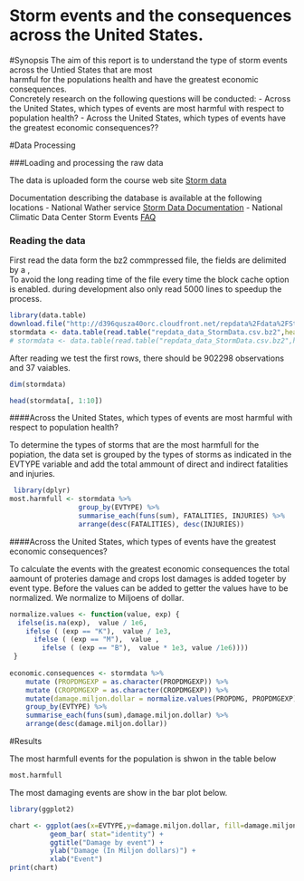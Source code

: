 
Storm events and the consequences across the United States.
==================================

#Synopsis
The aim of this report is to understand the type of storm events across the Untied States that are most  
harmful for the populations health and have   the greatest economic consequences.  
Concretely research on  the following questions will be conducted:
 - Across the United States, which types of events are most harmful with respect to population health?
 - Across the United States, which types of events have the greatest economic consequences??

#Data Processing 

###Loading and processing the raw data
 
The data is uploaded form the course web site [Storm data](http://d396qusza40orc.cloudfront.net/repdata%2Fdata%2FStormData.csv.bz2)  
  
Documentation describing the database is available at the following locations 
- National Wather service [Storm Data Documentation](https://d396qusza40orc.cloudfront.net/repdata%2Fpeer2_doc%2Fpd01016005curr.pdf)
- National Climatic Data Center Storm Events [FAQ](https://d396qusza40orc.cloudfront.net/repdata%2Fpeer2_doc%2FNCDC%20Storm%20Events-FAQ%20Page.pdf)

### Reading the data 
First read the data form the bz2 commpressed file, the fields are delimited by a ,  
To avoid the long reading time of the file every time the block cache option is enabled. 
during development also only read 5000 lines to speedup the process.
```r
library(data.table)
download.file("http://d396qusza40orc.cloudfront.net/repdata%2Fdata%2FStormData.csv.bz2","repdata_data_StormData.csv.bz2")
stormdata <- data.table(read.table("repdata_data_StormData.csv.bz2",header = TRUE, sep = ",",na.strings = "",  nrows = 5000))
# stormdata <- data.table(read.table("repdata_data_StormData.csv.bz2",header = TRUE, sep = ",",na.strings = ""))
```

After reading we test the first rows, there should be 902298 observations and 37 vaiables.
```r
dim(stormdata)
```
```r
head(stormdata[, 1:10])
```

 

####Across the United States, which types of events are most harmful with respect to population health?  

To determine the types of storms that are the most harmfull for the popiation, the data set is grouped by the types 
of storms as indicated in the EVTYPE variable and add the total ammount of direct and indirect fatalities and injuries.

```r
 library(dplyr)
most.harmfull <- stormdata %>% 
                 group_by(EVTYPE) %>% 
                 summarise_each(funs(sum), FATALITIES, INJURIES) %>%
                 arrange(desc(FATALITIES), desc(INJURIES))
```


 
####Across the United States, which types of events have the greatest economic consequences?

To calculate the events with the greatest economic consequences the total aamount of proteries damage and crops lost damages is 
added togeter by event type. Before the values can be added to getter the values have to be normalized. We normalize to Miljoens of dollar.
```r
 
normalize.values <- function(value, exp) {
  ifelse(is.na(exp),  value / 1e6, 
    ifelse ( (exp == "K"),  value / 1e3,
      ifelse ( (exp == "M"),  value ,
        ifelse ( (exp == "B"),  value * 1e3, value /1e6))))
 }            
 
economic.consequences <- stormdata %>% 
    mutate (PROPDMGEXP = as.character(PROPDMGEXP)) %>% 
    mutate (CROPDMGEXP = as.character(CROPDMGEXP)) %>%
    mutate(damage.miljon.dollar = normalize.values(PROPDMG, PROPDMGEXP) +  normalize.values(CROPDMG,CROPDMGEXP)) %>%
    group_by(EVTYPE) %>% 
    summarise_each(funs(sum),damage.miljon.dollar) %>%
    arrange(desc(damage.miljon.dollar))
```

#Results 

The most harmfull events for the population is shwon in the table below
```r
most.harmfull
```



The most damaging events are show in the bar plot below.
```r
library(ggplot2)

chart <- ggplot(aes(x=EVTYPE,y=damage.miljon.dollar, fill=damage.miljon.dollar), data = economic.consequences ) + 
          geom_bar( stat="identity") +
          ggtitle("Damage by event") +
          ylab("Damage (In Miljon dollars)") +
          xlab("Event")                   
print(chart)
```

 